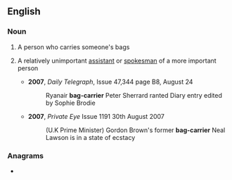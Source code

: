 ==English==

===Noun===
{{en-noun|head=[[bag]]-[[carrier]]}}

# A person who carries someone's bags
# {{lb|en|informal}} A relatively unimportant [[assistant]] or [[spokesman]] of a more important person
#* '''2007''', ''Daily Telegraph'', Issue 47,344 page B8, August 24
#*: Ryanair '''bag-carrier''' Peter Sherrard ranted Diary entry edited by Sophie Brodie
#* '''2007''', ''Private Eye'' Issue 1191 30th August 2007
#*: (U.K Prime Minister) Gordon Brown's former '''bag-carrier''' Neal Lawson is in a state of ecstacy

===Anagrams===
* {{anagrams|en|carrier bag}}